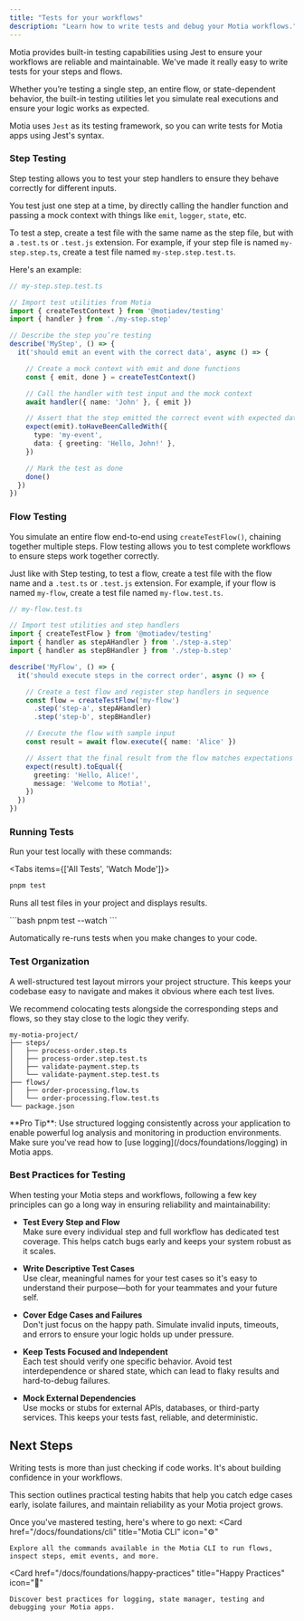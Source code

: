 ```yaml
---
title: "Tests for your workflows"
description: "Learn how to write tests and debug your Motia workflows."
---
```


Motia provides built-in testing capabilities using Jest to ensure your workflows are reliable and maintainable. We've made it really easy to write tests for your steps and flows. 

Whether you’re testing a single step, an entire flow, or state-dependent behavior, the built-in testing utilities let you simulate real executions and ensure your logic works as expected.

Motia uses `Jest` as its testing framework, so you can write tests for Motia apps using Jest's syntax.

### Step Testing

Step testing allows you to test your step handlers to ensure they behave correctly for different inputs. 

You test just one step at a time, by directly calling the handler function and passing a mock context with things like `emit`, `logger`, `state`, etc.

To test a step, create a test file with the same name as the step file, but with a `.test.ts` or `.test.js` extension. For example, if your step file is named `my-step.step.ts`, create a test file named `my-step.step.test.ts`.

Here's an example:


```typescript
// my-step.step.test.ts

// Import test utilities from Motia
import { createTestContext } from '@motiadev/testing'
import { handler } from './my-step.step'

// Describe the step you’re testing
describe('MyStep', () => {
  it('should emit an event with the correct data', async () => {

    // Create a mock context with emit and done functions
    const { emit, done } = createTestContext()

    // Call the handler with test input and the mock context
    await handler({ name: 'John' }, { emit })

    // Assert that the step emitted the correct event with expected data
    expect(emit).toHaveBeenCalledWith({
      type: 'my-event',
      data: { greeting: 'Hello, John!' },
    })

    // Mark the test as done
    done()
  })
})
```

### Flow Testing

You simulate an entire flow end-to-end using `createTestFlow()`, chaining together multiple steps. Flow testing allows you to test complete workflows to ensure steps work together correctly.

Just like with Step testing, to test a flow, create a test file with the flow name and a `.test.ts` or `.test.js` extension. For example, if your flow is named `my-flow`, create a test file named `my-flow.test.ts`.

```typescript
// my-flow.test.ts

// Import test utilities and step handlers
import { createTestFlow } from '@motiadev/testing'
import { handler as stepAHandler } from './step-a.step'
import { handler as stepBHandler } from './step-b.step'

describe('MyFlow', () => {
  it('should execute steps in the correct order', async () => {

    // Create a test flow and register step handlers in sequence
    const flow = createTestFlow('my-flow')
      .step('step-a', stepAHandler)
      .step('step-b', stepBHandler)

    // Execute the flow with sample input
    const result = await flow.execute({ name: 'Alice' })

    // Assert that the final result from the flow matches expectations
    expect(result).toEqual({
      greeting: 'Hello, Alice!',
      message: 'Welcome to Motia!',
    })
  })
})
```

### Running Tests

Run your test locally with these commands:

<Tabs items={['All Tests', 'Watch Mode']}>
<Tab value="All Tests">
```bash
pnpm test
```

Runs all test files in your project and displays results.
</Tab>

<Tab value="Watch Mode">
```bash
pnpm test --watch
```

Automatically re-runs tests when you make changes to your code.
</Tab>
</Tabs>

### Test Organization

A well-structured test layout mirrors your project structure. This keeps your codebase easy to navigate and makes it obvious where each test lives. 

We recommend colocating tests alongside the corresponding steps and flows, so they stay close to the logic they verify.

```
my-motia-project/
├── steps/
│   ├── process-order.step.ts
│   ├── process-order.step.test.ts
│   ├── validate-payment.step.ts
│   └── validate-payment.step.test.ts
├── flows/
│   ├── order-processing.flow.ts
│   └── order-processing.flow.test.ts
└── package.json
```

<Callout type="info">
**Pro Tip**: Use structured logging consistently across your application to enable powerful log analysis and monitoring in production environments. Make sure you've read how to [use logging](/docs/foundations/logging) in Motia apps.
</Callout>

### Best Practices for Testing

When testing your Motia steps and workflows, following a few key principles can go a long way in ensuring reliability and maintainability:

- **Test Every Step and Flow**  
  Make sure every individual step and full workflow has dedicated test coverage. This helps catch bugs early and keeps your system robust as it scales.

- **Write Descriptive Test Cases**  
  Use clear, meaningful names for your test cases so it's easy to understand their purpose—both for your teammates and your future self.

- **Cover Edge Cases and Failures**  
  Don't just focus on the happy path. Simulate invalid inputs, timeouts, and errors to ensure your logic holds up under pressure.

- **Keep Tests Focused and Independent**  
  Each test should verify one specific behavior. Avoid test interdependence or shared state, which can lead to flaky results and hard-to-debug failures.

- **Mock External Dependencies**  
  Use mocks or stubs for external APIs, databases, or third-party services. This keeps your tests fast, reliable, and deterministic.

## Next Steps
Writing tests is more than just checking if code works. It's about building confidence in your workflows. 

This section outlines practical testing habits that help you catch edge cases early, isolate failures, and maintain reliability as your Motia project grows.

Once you've mastered testing, here's where to go next:
<Cards>
  <Card
    href="/docs/foundations/cli"
    title="Motia CLI"
    icon="⚙️"
  >
    Explore all the commands available in the Motia CLI to run flows, inspect steps, emit events, and more.
  </Card>

  <Card
    href="/docs/foundations/happy-practices"
    title="Happy Practices"
    icon="🎯"
  >
    Discover best practices for logging, state manager, testing and debugging your Motia apps.
  </Card>
</Cards>